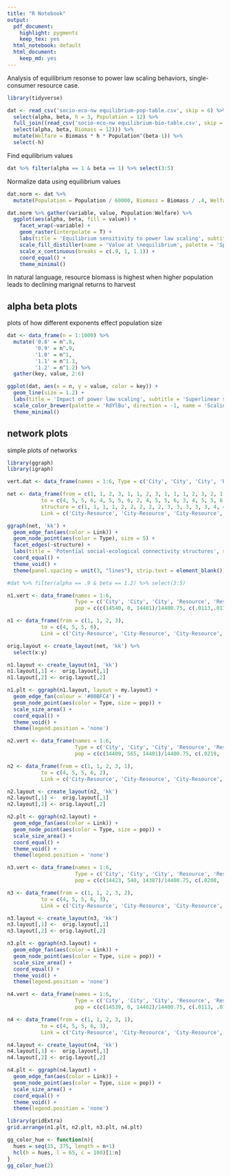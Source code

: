 ```yaml
---
title: "R Notebook"
output:
  pdf_document:
    highlight: pygments
    keep_tex: yes
  html_notebook: default
  html_document:
    keep_md: yes
---
```


Analysis of equilibrium resonse to power law scaling behaviors, single-consumer resource case.

```r
library(tidyverse)
```


```r
dat <- read_csv('socio-eco-nw equilibrium-pop-table.csv', skip = 6) %>%
  select(alpha, beta, h = 3, Population = 12) %>%
  full_join((read_csv('socio-eco-nw equilibrium-bio-table.csv', skip = 6) %>%
  select(alpha, beta, Biomass = 12))) %>%
  mutate(Welfare = Biomass * h * Population^(beta-1)) %>%
  select(-h)
```

Find equilibrium values
```r
dat %>% filter(alpha == 1 & beta == 1) %>% select(3:5)
```
Normalize data using equilibrium values
```r
dat.norm <- dat %>% 
  mutate(Population = Population / 60000, Biomass = Biomass / .4, Welfare = Welfare / 4e-07)
```

```r
dat.norm %>% gather(variable, value, Population:Welfare) %>%
  ggplot(aes(alpha, beta, fill = value)) +
    facet_wrap(~variable) +
    geom_raster(interpolate = T) +
    labs(title = 'Equilibrium sensitivity to power law scaling', subtitle = expression('All values normalized to ' * alpha *' = ' * beta * ' = 1'), x = expression(alpha), y = expression(beta)) +
    scale_fill_distiller(name = 'Value at \nequilibrium', palette = 'Spectral', guide = 'legend', breaks = c(.1,3),labels = c('Low', 'High')) +
    scale_x_continuous(breaks = c(.9, 1, 1.1)) +
    coord_equal() +
    theme_minimal()
```
In natural language, resource biomass is highest when higher population leads to declining marignal returns to harvest

## alpha beta plots
plots of how different exponents effect population size
```r
dat <- data_frame(n = 1:1000) %>%
  mutate('0.8' = n^.8,
         '0.9' = n^.9,
         '1.0' = n^1,
         '1.1' = n^1.1,
         '1.2' = n^1.2) %>%
  gather(key, value, 2:6)

ggplot(dat, aes(x = n, y = value, color = key)) +
  geom_line(size = 1.2) +
  labs(title = 'Impact of power law scaling', subtitle = 'Superlinear scaling in red, sublinear scaling in blue', x = 'Population', y = 'Value') +
  scale_color_brewer(palette = 'RdYlBu', direction = -1, name = 'Scaling \nparameter') +
  theme_minimal()
```


## network plots
simple plots of networks

```r
library(ggraph)
library(igraph)
```

```r
vert.dat <- data_frame(names = 1:6, Type = c('City', 'City', 'City', 'Resource', 'Resource', 'Resource'))

net <- data_frame(from = c(1, 1, 2, 3, 1, 1, 2, 3, 1, 1, 1, 2, 3, 2, 1, 1, 2, 3, 1),
           to = c(4, 5, 5, 6, 4, 5, 5, 6, 2, 4, 5, 5, 6, 3, 4, 5, 5, 6, 3), 
           structure = c(1, 1, 1, 1, 2, 2, 2, 2, 2, 3, 3, 3, 3, 3, 4, 4, 4, 4, 4),
           Link = c('City-Resource', 'City-Resource', 'City-Resource', 'City-Resource', 'City-Resource', 'City-Resource', 'City-Resource', 'City-Resource', 'City-City', 'City-Resource', 'City-Resource', 'City-Resource', 'City-Resource', 'City-City', 'City-Resource', 'City-Resource', 'City-Resource', 'City-Resource', 'City-City')) %>% graph_from_data_frame(directed = F, vert.dat)
```

```r
ggraph(net, 'kk') +
  geom_edge_fan(aes(color = Link)) +
  geom_node_point(aes(color = Type), size = 5) +
  facet_edges(~structure) +
  labs(title = 'Potential social-ecological connectivity structures', subtitle = expression('Under different parameterizations of ' * bold(xi))) +
  coord_equal() +
  theme_void() +
  theme(panel.spacing = unit(3, "lines"), strip.text = element_blank())
```

```r
#dat %>% filter(alpha == .9 & beta == 1.2) %>% select(3:5)
```

```r
n1.vert <- data_frame(names = 1:6, 
                      Type = c('City', 'City', 'City', 'Resource', 'Resource', 'Resource'),
                      pop = c(c(14540, 0, 14401)/14400.75, c(.0113,.0113,.0226)/.0226227))

n1 <- data_frame(from = c(1, 1, 2, 3),
           to = c(4, 5, 5, 6),
           Link = c('City-Resource', 'City-Resource', 'City-Resource', 'City-Resource')) %>% graph_from_data_frame(directed = F, n1.vert)

orig.layout <- create_layout(net, 'kk') %>%
  select(x:y)

n1.layout <- create_layout(n1, 'kk')
n1.layout[,1] <-  orig.layout[,1] 
n1.layout[,2] <- orig.layout[,2]

n1.plt <- ggraph(n1.layout, layout = my.layout) +
  geom_edge_fan(colour = '#00BFC4') +
  geom_node_point(aes(color = Type, size = pop)) +
  scale_size_area() +
  coord_equal() +
  theme_void() +
  theme(legend.position = 'none')
```

```r
n2.vert <- data_frame(names = 1:6, 
                      Type = c('City', 'City', 'City', 'Resource', 'Resource', 'Resource'),
                      pop = c(c(14409, 565, 14401)/14400.75, c(.0219, .0119,.0226)/.0226227))

n2 <- data_frame(from = c(1, 1, 2, 3, 1),
           to = c(4, 5, 5, 6, 2),
           Link = c('City-Resource', 'City-Resource', 'City-Resource', 'City-Resource', 'City-City')) %>% graph_from_data_frame(directed = F, n2.vert)

n2.layout <- create_layout(n2, 'kk')
n2.layout[,1] <-  orig.layout[,1] 
n2.layout[,2] <- orig.layout[,2]

n2.plt <- ggraph(n2.layout) +
  geom_edge_fan(aes(color = Link)) +
  geom_node_point(aes(color = Type, size = pop)) +
  scale_size_area() +
  coord_equal() +
  theme_void() +
  theme(legend.position = 'none')
```

```r
n3.vert <- data_frame(names = 1:6, 
                      Type = c('City', 'City', 'City', 'Resource', 'Resource', 'Resource'),
                      pop = c(c(14423, 540, 14387)/14400.75, c(.0208, .0018, .0238)/.0226227))

n3 <- data_frame(from = c(1, 1, 2, 3, 2),
           to = c(4, 5, 5, 6, 3),
           Link = c('City-Resource', 'City-Resource', 'City-Resource', 'City-Resource', 'City-City')) %>% graph_from_data_frame(directed = F, n3.vert)

n3.layout <- create_layout(n3, 'kk')
n3.layout[,1] <-  orig.layout[,1] 
n3.layout[,2] <- orig.layout[,2]

n3.plt <- ggraph(n3.layout) +
  geom_edge_fan(aes(color = Link)) +
  geom_node_point(aes(color = Type, size = pop)) +
  scale_size_area() +
  coord_equal() +
  theme_void() +
  theme(legend.position = 'none')
```

```r
n4.vert <- data_frame(names = 1:6, 
                      Type = c('City', 'City', 'City', 'Resource', 'Resource', 'Resource'),
                      pop = c(c(14539, 0, 14402)/14400.75, c(.0113, .0113, .0225)/.0226227))

n4 <- data_frame(from = c(1, 1, 2, 3, 1),
           to = c(4, 5, 5, 6, 3),
           Link = c('City-Resource', 'City-Resource', 'City-Resource', 'City-Resource', 'City-City')) %>% graph_from_data_frame(directed = F, n4.vert)

n4.layout <- create_layout(n4, 'kk')
n4.layout[,1] <-  orig.layout[,1] 
n4.layout[,2] <- orig.layout[,2]

n4.plt <- ggraph(n4.layout) +
  geom_edge_fan(aes(color = Link)) +
  geom_node_point(aes(color = Type, size = pop)) +
  scale_size_area() +
  coord_equal() +
  theme_void() +
  theme(legend.position = 'none')
```

```r
library(gridExtra)
grid.arrange(n1.plt, n2.plt, n3.plt, n4.plt)
```
```r
gg_color_hue <- function(n){
  hues = seq(15, 375, length = n+1)
  hcl(h = hues, l = 65, c = 100)[1:n]
}
gg_color_hue(2)

```


